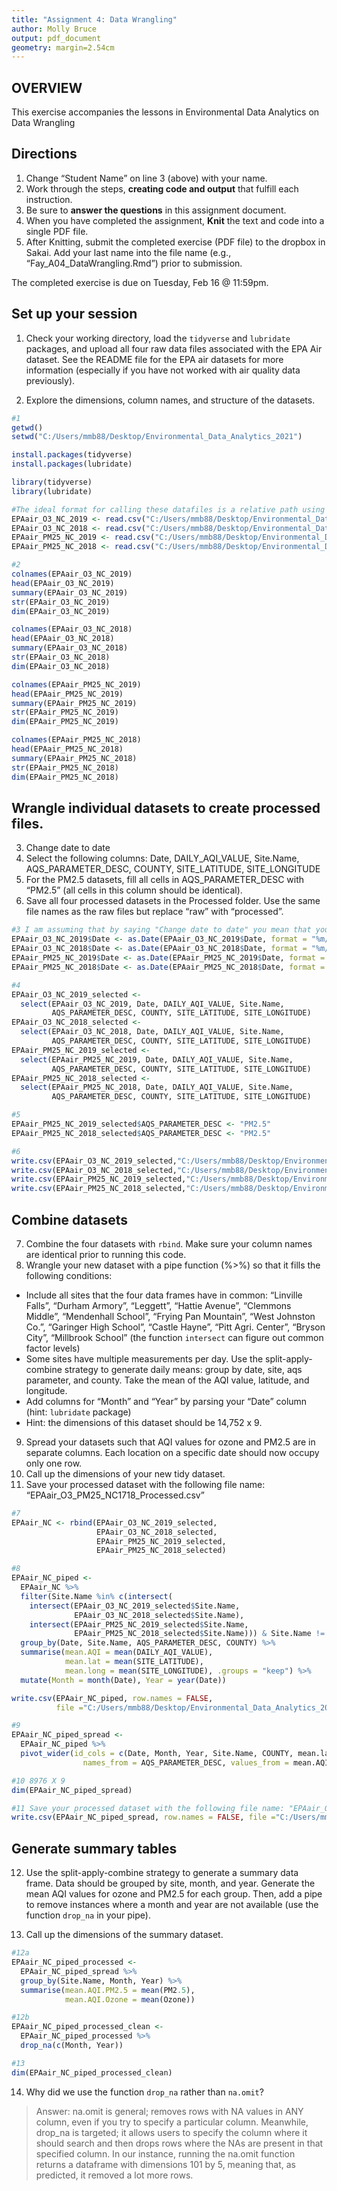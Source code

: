 ```yaml
---
title: "Assignment 4: Data Wrangling"
author: Molly Bruce
output: pdf_document
geometry: margin=2.54cm
---
```


## OVERVIEW

This exercise accompanies the lessons in Environmental Data Analytics on Data Wrangling 

## Directions
1. Change "Student Name" on line 3 (above) with your name.
2. Work through the steps, **creating code and output** that fulfill each instruction.
3. Be sure to **answer the questions** in this assignment document.
4. When you have completed the assignment, **Knit** the text and code into a single PDF file.
5. After Knitting, submit the completed exercise (PDF file) to the dropbox in Sakai. Add your last name into the file name (e.g., "Fay_A04_DataWrangling.Rmd") prior to submission.

The completed exercise is due on Tuesday, Feb 16 @ 11:59pm.

## Set up your session 
1. Check your working directory, load the `tidyverse` and `lubridate` packages, and upload all four raw data files associated with the EPA Air dataset. See the README file for the EPA air datasets for more information (especially if you have not worked with air quality data previously). 

2. Explore the dimensions, column names, and structure of the datasets. 

```r
#1
getwd()
setwd("C:/Users/mmb88/Desktop/Environmental_Data_Analytics_2021")

install.packages(tidyverse)
install.packages(lubridate)

library(tidyverse)
library(lubridate)

#The ideal format for calling these datafiles is a relative path using the format EPAair_O3_NC_2019 <- read.csv("./Data/Raw/EPAair_O3_NC2019_raw.csv", stringsAsFactors = TRUE) however, this method has thrown errors for me on Assignment 3 and also on this assignment. Therefore, I hard-coded the path, though this isn't ideal. 
EPAair_O3_NC_2019 <- read.csv("C:/Users/mmb88/Desktop/Environmental_Data_Analytics_2021/Data/Raw/EPAair_O3_NC2019_raw.csv")
EPAair_O3_NC_2018 <- read.csv("C:/Users/mmb88/Desktop/Environmental_Data_Analytics_2021/Data/Raw/EPAair_O3_NC2018_raw.csv")
EPAair_PM25_NC_2019 <- read.csv("C:/Users/mmb88/Desktop/Environmental_Data_Analytics_2021/Data/Raw/EPAair_PM25_NC2019_raw.csv")
EPAair_PM25_NC_2018 <- read.csv("C:/Users/mmb88/Desktop/Environmental_Data_Analytics_2021/Data/Raw/EPAair_PM25_NC2018_raw.csv")

#2
colnames(EPAair_O3_NC_2019)
head(EPAair_O3_NC_2019)
summary(EPAair_O3_NC_2019)
str(EPAair_O3_NC_2019)
dim(EPAair_O3_NC_2019)

colnames(EPAair_O3_NC_2018)
head(EPAair_O3_NC_2018)
summary(EPAair_O3_NC_2018)
str(EPAair_O3_NC_2018)
dim(EPAair_O3_NC_2018)

colnames(EPAair_PM25_NC_2019)
head(EPAair_PM25_NC_2019)
summary(EPAair_PM25_NC_2019)
str(EPAair_PM25_NC_2019)
dim(EPAair_PM25_NC_2019)

colnames(EPAair_PM25_NC_2018)
head(EPAair_PM25_NC_2018)
summary(EPAair_PM25_NC_2018)
str(EPAair_PM25_NC_2018)
dim(EPAair_PM25_NC_2018)

```

## Wrangle individual datasets to create processed files.
3. Change date to date
4. Select the following columns: Date, DAILY_AQI_VALUE, Site.Name, AQS_PARAMETER_DESC, COUNTY, SITE_LATITUDE, SITE_LONGITUDE
5. For the PM2.5 datasets, fill all cells in AQS_PARAMETER_DESC with "PM2.5" (all cells in this column should be identical).
6. Save all four processed datasets in the Processed folder. Use the same file names as the raw files but replace "raw" with "processed".

```r
#3 I am assuming that by saying "Change date to date" you mean that you want us to parse the string turned factor into a traditional date object 
EPAair_O3_NC_2019$Date <- as.Date(EPAair_O3_NC_2019$Date, format = "%m/%d/%Y")
EPAair_O3_NC_2018$Date <- as.Date(EPAair_O3_NC_2018$Date, format = "%m/%d/%Y")
EPAair_PM25_NC_2019$Date <- as.Date(EPAair_PM25_NC_2019$Date, format = "%m/%d/%Y")
EPAair_PM25_NC_2018$Date <- as.Date(EPAair_PM25_NC_2018$Date, format = "%m/%d/%Y")

#4 
EPAair_O3_NC_2019_selected <- 
  select(EPAair_O3_NC_2019, Date, DAILY_AQI_VALUE, Site.Name, 
         AQS_PARAMETER_DESC, COUNTY, SITE_LATITUDE, SITE_LONGITUDE)
EPAair_O3_NC_2018_selected <- 
  select(EPAair_O3_NC_2018, Date, DAILY_AQI_VALUE, Site.Name, 
         AQS_PARAMETER_DESC, COUNTY, SITE_LATITUDE, SITE_LONGITUDE)
EPAair_PM25_NC_2019_selected <- 
  select(EPAair_PM25_NC_2019, Date, DAILY_AQI_VALUE, Site.Name, 
         AQS_PARAMETER_DESC, COUNTY, SITE_LATITUDE, SITE_LONGITUDE)
EPAair_PM25_NC_2018_selected <- 
  select(EPAair_PM25_NC_2018, Date, DAILY_AQI_VALUE, Site.Name, 
         AQS_PARAMETER_DESC, COUNTY, SITE_LATITUDE, SITE_LONGITUDE)

#5
EPAair_PM25_NC_2019_selected$AQS_PARAMETER_DESC <- "PM2.5"
EPAair_PM25_NC_2018_selected$AQS_PARAMETER_DESC <- "PM2.5"

#6
write.csv(EPAair_O3_NC_2019_selected,"C:/Users/mmb88/Desktop/Environmental_Data_Analytics_2021/Data/Processed/EPAair_O3_NC2019_processed.csv", row.names = FALSE)
write.csv(EPAair_O3_NC_2018_selected,"C:/Users/mmb88/Desktop/Environmental_Data_Analytics_2021/Data/Processed/EPAair_O3_NC2018_processed.csv", row.names = FALSE)
write.csv(EPAair_PM25_NC_2019_selected,"C:/Users/mmb88/Desktop/Environmental_Data_Analytics_2021/Data/Processed/EPAair_PM25_NC2019_processed.csv", row.names = FALSE)
write.csv(EPAair_PM25_NC_2018_selected,"C:/Users/mmb88/Desktop/Environmental_Data_Analytics_2021/Data/Processed/EPAair_PM25_NC2018_processed.csv", row.names = FALSE)
```

## Combine datasets
7. Combine the four datasets with `rbind`. Make sure your column names are identical prior to running this code. 
8. Wrangle your new dataset with a pipe function (%>%) so that it fills the following conditions: 

* Include all sites that the four data frames have in common: "Linville Falls", "Durham Armory", "Leggett", "Hattie Avenue", "Clemmons Middle", "Mendenhall School", "Frying Pan Mountain", "West Johnston Co.", "Garinger High School", "Castle Hayne", "Pitt Agri. Center", "Bryson City", "Millbrook School" (the function `intersect` can figure out common factor levels)
* Some sites have multiple measurements per day. Use the split-apply-combine strategy to generate daily means: group by date, site, aqs parameter, and county. Take the mean of the AQI value, latitude, and longitude.
* Add columns for "Month" and "Year" by parsing your "Date" column (hint: `lubridate` package)
* Hint: the dimensions of this dataset should be 14,752 x 9.

9. Spread your datasets such that AQI values for ozone and PM2.5 are in separate columns. Each location on a specific date should now occupy only one row.
10. Call up the dimensions of your new tidy dataset.
11. Save your processed dataset with the following file name: "EPAair_O3_PM25_NC1718_Processed.csv"

```r
#7
EPAair_NC <- rbind(EPAair_O3_NC_2019_selected, 
                   EPAair_O3_NC_2018_selected, 
                   EPAair_PM25_NC_2019_selected, 
                   EPAair_PM25_NC_2018_selected)

#8
EPAair_NC_piped <-
  EPAair_NC %>%
  filter(Site.Name %in% c(intersect(
    intersect(EPAair_O3_NC_2019_selected$Site.Name,
              EPAair_O3_NC_2018_selected$Site.Name),
    intersect(EPAair_PM25_NC_2019_selected$Site.Name,
              EPAair_PM25_NC_2018_selected$Site.Name))) & Site.Name != "") %>%
  group_by(Date, Site.Name, AQS_PARAMETER_DESC, COUNTY) %>% 
  summarise(mean.AQI = mean(DAILY_AQI_VALUE), 
            mean.lat = mean(SITE_LATITUDE), 
            mean.long = mean(SITE_LONGITUDE), .groups = "keep") %>%
  mutate(Month = month(Date), Year = year(Date)) 

write.csv(EPAair_NC_piped, row.names = FALSE, 
          file ="C:/Users/mmb88/Desktop/Environmental_Data_Analytics_2021/Data/Processed/EPAair_NC_piped.csv")

#9 
EPAair_NC_piped_spread <- 
  EPAair_NC_piped %>% 
  pivot_wider(id_cols = c(Date, Month, Year, Site.Name, COUNTY, mean.lat, mean.long),
                names_from = AQS_PARAMETER_DESC, values_from = mean.AQI)

#10 8976 X 9 
dim(EPAair_NC_piped_spread)

#11 Save your processed dataset with the following file name: "EPAair_O3_PM25_NC1718_Processed.csv"
write.csv(EPAair_NC_piped_spread, row.names = FALSE, file ="C:/Users/mmb88/Desktop/Environmental_Data_Analytics_2021/Data/Processed/EPAair_O3_PM25_NC1718_Processed.csv")

```

## Generate summary tables
12. Use the split-apply-combine strategy to generate a summary data frame. Data should be grouped by site, month, and year. Generate the mean AQI values for ozone and PM2.5 for each group. Then, add a pipe to remove instances where a month and year are not available (use the function `drop_na` in your pipe). 

13. Call up the dimensions of the summary dataset.

```r
#12a
EPAair_NC_piped_processed <- 
  EPAair_NC_piped_spread %>%
  group_by(Site.Name, Month, Year) %>%
  summarise(mean.AQI.PM2.5 = mean(PM2.5), 
            mean.AQI.Ozone = mean(Ozone))

#12b
EPAair_NC_piped_processed_clean <-
  EPAair_NC_piped_processed %>%
  drop_na(c(Month, Year))

#13
dim(EPAair_NC_piped_processed_clean)

```

14. Why did we use the function `drop_na` rather than `na.omit`?

> Answer: na.omit is general; removes rows with NA values in ANY column, even if you try to specify a particular column. Meanwhile, drop_na is targeted; it allows users to specify the column where it should search and then drops rows where the NAs are present in that specified column. In our instance, running the na.omit function returns a dataframe with dimensions 101 by 5, meaning that, as predicted, it removed a lot more rows. 
